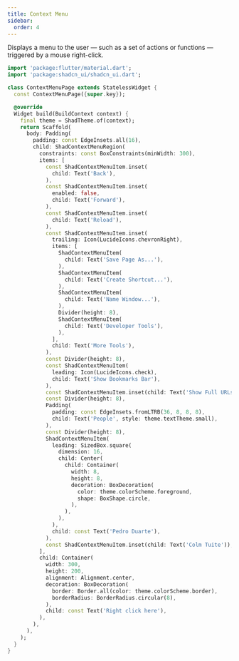 ```yaml
---
title: Context Menu
sidebar:
  order: 4
---
```



Displays a menu to the user — such as a set of actions or functions — triggered by a mouse right-click.

<Preview src="https://shadcn-ui-playground.pages.dev/context-menu" minHeight="600px">

```dart
import 'package:flutter/material.dart';
import 'package:shadcn_ui/shadcn_ui.dart';

class ContextMenuPage extends StatelessWidget {
  const ContextMenuPage({super.key});

  @override
  Widget build(BuildContext context) {
    final theme = ShadTheme.of(context);
    return Scaffold(
      body: Padding(
        padding: const EdgeInsets.all(16),
        child: ShadContextMenuRegion(
          constraints: const BoxConstraints(minWidth: 300),
          items: [
            const ShadContextMenuItem.inset(
              child: Text('Back'),
            ),
            const ShadContextMenuItem.inset(
              enabled: false,
              child: Text('Forward'),
            ),
            const ShadContextMenuItem.inset(
              child: Text('Reload'),
            ),
            const ShadContextMenuItem.inset(
              trailing: Icon(LucideIcons.chevronRight),
              items: [
                ShadContextMenuItem(
                  child: Text('Save Page As...'),
                ),
                ShadContextMenuItem(
                  child: Text('Create Shortcut...'),
                ),
                ShadContextMenuItem(
                  child: Text('Name Window...'),
                ),
                Divider(height: 8),
                ShadContextMenuItem(
                  child: Text('Developer Tools'),
                ),
              ],
              child: Text('More Tools'),
            ),
            const Divider(height: 8),
            const ShadContextMenuItem(
              leading: Icon(LucideIcons.check),
              child: Text('Show Bookmarks Bar'),
            ),
            const ShadContextMenuItem.inset(child: Text('Show Full URLs')),
            const Divider(height: 8),
            Padding(
              padding: const EdgeInsets.fromLTRB(36, 8, 8, 8),
              child: Text('People', style: theme.textTheme.small),
            ),
            const Divider(height: 8),
            ShadContextMenuItem(
              leading: SizedBox.square(
                dimension: 16,
                child: Center(
                  child: Container(
                    width: 8,
                    height: 8,
                    decoration: BoxDecoration(
                      color: theme.colorScheme.foreground,
                      shape: BoxShape.circle,
                    ),
                  ),
                ),
              ),
              child: const Text('Pedro Duarte'),
            ),
            const ShadContextMenuItem.inset(child: Text('Colm Tuite')),
          ],
          child: Container(
            width: 300,
            height: 200,
            alignment: Alignment.center,
            decoration: BoxDecoration(
              border: Border.all(color: theme.colorScheme.border),
              borderRadius: BorderRadius.circular(8),
            ),
            child: const Text('Right click here'),
          ),
        ),
      ),
    );
  }
}
```

</Preview>
